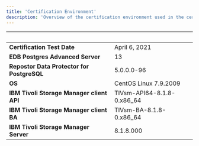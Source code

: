 ```yaml
---
title: 'Certification Environment'
description: 'Overview of the certification environment used in the certification of Data Protector for PostgreSQL'
---
```


|  &nbsp;    | &nbsp; |
| ----------- | ----------- |
| **Certification Test Date**| April 6, 2021       |
| **EDB Postgres Advanced Server**  |  13     |
| **Repostor Data Protector for PostgreSQL**| 5.0.0.0-96       |
| **OS**  |  CentOS Linux 7.9.2009     |
| **IBM Tivoli Storage Manager client API**|  TIVsm-API64-8.1.8-0.x86_64       |
| **IBM Tivoli Storage Manager client BA**|  TIVsm-BA-8.1.8-0.x86_64      |
| **IBM Tivoli Storage Manager Server**|  8.1.8.000       |
